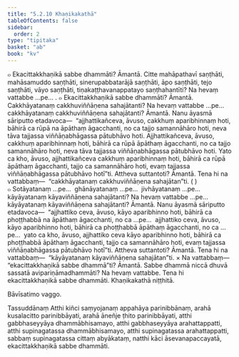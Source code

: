 ```yaml
---
title: "5.2.10 Khaṇikakathā"
tableOfContents: false
sidebar:
  order: 2
type: "tipitaka"
basket: "ab"
book: "kv"
---
```



<DynamicBreadcrumb />

<Division number="906" book="kv">

<Paragraph number="2768" book="kv">
๐ Ekacittakkhaṇikā sabbe dhammāti? Āmantā. Citte mahāpathavī saṇṭhāti, mahāsamuddo saṇṭhāti, sinerupabbatarājā saṇṭhāti, āpo saṇṭhāti, tejo saṇṭhāti, vāyo saṇṭhāti, tiṇakaṭṭhavanappatayo saṇṭhahantīti? Na hevaṃ vattabbe …pe… .
</Paragraph>

<Paragraph number="2769" book="kv">
๐ Ekacittakkhaṇikā sabbe dhammāti? Āmantā. Cakkhāyatanaṃ cakkhuviññāṇena sahajātanti? Na hevaṃ vattabbe …pe…  cakkhāyatanaṃ cakkhuviññāṇena sahajātanti? Āmantā. Nanu āyasmā sāriputto etadavoca—  “ajjhattikañceva, āvuso, cakkhuṃ aparibhinnaṃ hoti, bāhirā ca rūpā na āpāthaṃ āgacchanti, no ca tajjo samannāhāro hoti, neva tāva tajjassa viññāṇabhāgassa pātubhāvo hoti. Ajjhattikañceva, āvuso, cakkhuṃ aparibhinnaṃ hoti, bāhirā ca rūpā āpāthaṃ āgacchanti, no ca tajjo samannāhāro hoti, neva tāva tajjassa viññāṇabhāgassa pātubhāvo hoti. Yato ca kho, āvuso, ajjhattikañceva cakkhuṃ aparibhinnaṃ hoti, bāhirā ca rūpā āpāthaṃ āgacchanti, tajjo ca samannāhāro hoti, evaṃ tajjassa viññāṇabhāgassa pātubhāvo hotī”ti. Attheva suttantoti? Āmantā. Tena hi na vattabbaṃ—  “cakkhāyatanaṃ cakkhuviññāṇena sahajātan”ti. ( )
</Paragraph>

<Paragraph number="2770" book="kv">
๐ Sotāyatanaṃ …pe…  ghānāyatanaṃ …pe…  jivhāyatanaṃ …pe…  kāyāyatanaṃ kāyaviññāṇena sahajātanti? Na hevaṃ vattabbe …pe…  kāyāyatanaṃ kāyaviññāṇena sahajātanti? Āmantā. Nanu āyasmā sāriputto etadavoca—  “ajjhattiko ceva, āvuso, kāyo aparibhinno hoti, bāhirā ca phoṭṭhabbā na āpāthaṃ āgacchanti, no ca …pe…  ajjhattiko ceva, āvuso, kāyo aparibhinno hoti, bāhirā ca phoṭṭhabbā āpāthaṃ āgacchanti, no ca …pe…  yato ca kho, āvuso, ajjhattiko ceva kāyo aparibhinno hoti, bāhirā ca phoṭṭhabbā āpāthaṃ āgacchanti, tajjo ca samannāhāro hoti, evaṃ tajjassa viññāṇabhāgassa pātubhāvo hotī”ti. Attheva suttantoti? Āmantā. Tena hi na vattabbaṃ—  “kāyāyatanaṃ kāyaviññāṇena sahajātan”ti.
</Paragraph>

</Division>
<Division number="907" book="kv">

<Paragraph number="2771" book="kv">
× Na vattabbaṃ—  “ekacittakkhaṇikā sabbe dhammā”ti? Āmantā. Sabbe dhammā niccā dhuvā sassatā avipariṇāmadhammāti? Na hevaṃ vattabbe. Tena hi ekacittakkhaṇikā sabbe dhammāti.

</Paragraph>
</Division>

<Paragraph number="2772" type="center" book="kv">
Khaṇikakathā niṭṭhitā.

  
Bāvīsatimo vaggo.



</Paragraph>

<Paragraph number="2773" type="center" book="kv">
Tassuddānaṃ


</Paragraph>

<Paragraph number="2774" book="kv">
Atthi kiñci saṃyojanaṃ appahāya parinibbānaṃ, arahā kusalacitto parinibbāyati, arahā āneñje ṭhito parinibbāyati, atthi gabbhaseyyāya dhammābhisamayo, atthi gabbhaseyyāya arahattappatti, atthi supinagatassa dhammābhisamayo, atthi supinagatassa arahattappatti, sabbaṃ supinagatassa cittaṃ abyākataṃ, natthi kāci āsevanapaccayatā, ekacittakkhaṇikā sabbe dhammāti.
</Paragraph>